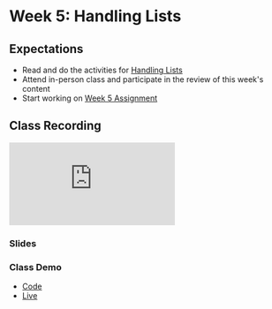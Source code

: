 # Week 5: Handling Lists

## Expectations

- Read and do the activities for [Handling Lists](/week5/lists)
- Attend in-person class and participate in the review of this week's content
- Start working on [Week 5 Assignment](/week5/assignment)

## Class Recording

<iframe
  style={{ width: "100%", aspectRatio: "16/9" }}
  src="https://www.youtube.com/embed/1-sJn9H0Nhw?si=-Lfx_18Opd-Pf61K"
  title="YouTube video player"
  frameborder="0"
  allow="accelerometer; autoplay; clipboard-write; encrypted-media; gyroscope; picture-in-picture; web-share"
  allowfullscreen
></iframe>

### Slides


<Slideshow file="/week5/slides" />

### Class Demo

- [Code](https://github.com/warsylewicz/webdev2-demos/blob/master/app/week5/classdemo/page.js)
- [Live](https://webdev2-demos.vercel.app/week5/classdemo)
